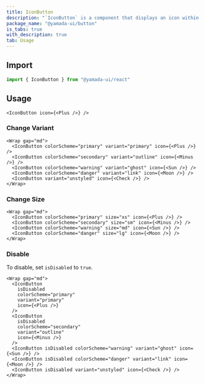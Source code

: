 ```yaml
---
title: IconButton
description: "`IconButton` is a component that displays an icon within a button."
package_name: "@yamada-ui/button"
is_tabs: true
with_description: true
tab: Usage
---
```


## Import

```ts
import { IconButton } from "@yamada-ui/react"
```

## Usage

```tsx
<IconButton icon={<Plus />} />
```

### Change Variant

```tsx
<Wrap gap="md">
  <IconButton colorScheme="primary" variant="primary" icon={<Plus />} />
  <IconButton colorScheme="secondary" variant="outline" icon={<Minus />} />
  <IconButton colorScheme="warning" variant="ghost" icon={<Sun />} />
  <IconButton colorScheme="danger" variant="link" icon={<Moon />} />
  <IconButton variant="unstyled" icon={<Check />} />
</Wrap>
```

### Change Size

```tsx
<Wrap gap="md">
  <IconButton colorScheme="primary" size="xs" icon={<Plus />} />
  <IconButton colorScheme="secondary" size="sm" icon={<Minus />} />
  <IconButton colorScheme="warning" size="md" icon={<Sun />} />
  <IconButton colorScheme="danger" size="lg" icon={<Moon />} />
</Wrap>
```

### Disable

To disable, set `isDisabled` to `true`.

```tsx
<Wrap gap="md">
  <IconButton
    isDisabled
    colorScheme="primary"
    variant="primary"
    icon={<Plus />}
  />
  <IconButton
    isDisabled
    colorScheme="secondary"
    variant="outline"
    icon={<Minus />}
  />
  <IconButton isDisabled colorScheme="warning" variant="ghost" icon={<Sun />} />
  <IconButton isDisabled colorScheme="danger" variant="link" icon={<Moon />} />
  <IconButton isDisabled variant="unstyled" icon={<Check />} />
</Wrap>
```
